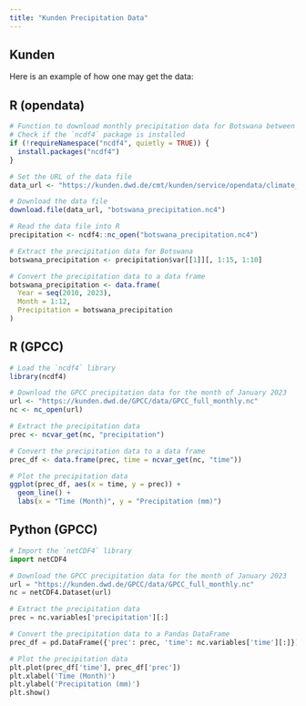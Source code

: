 ```yaml
---
title: "Kunden Precipitation Data"
---
```


## Kunden

Here is an example of how one may get the data:

::: panel-tabset
## R (opendata)

``` r
# Function to download monthly precipitation data for Botswana between 2010 and 2023
# Check if the `ncdf4` package is installed
if (!requireNamespace("ncdf4", quietly = TRUE)) {
  install.packages("ncdf4")
}

# Set the URL of the data file
data_url <- "https://kunden.dwd.de/cmt/kunden/service/opendata/climate_timeseries/gridded/precipitation/africa/monthly/africa_prec_mon_grid_africa_full.nc4"

# Download the data file
download.file(data_url, "botswana_precipitation.nc4")

# Read the data file into R
precipitation <- ncdf4::nc_open("botswana_precipitation.nc4")

# Extract the precipitation data for Botswana
botswana_precipitation <- precipitation$var[[1]][, 1:15, 1:10]

# Convert the precipitation data to a data frame
botswana_precipitation <- data.frame(
  Year = seq(2010, 2023),
  Month = 1:12,
  Precipitation = botswana_precipitation
)
```

## R (GPCC)

``` r
# Load the `ncdf4` library
library(ncdf4)

# Download the GPCC precipitation data for the month of January 2023
url <- "https://kunden.dwd.de/GPCC/data/GPCC_full_monthly.nc"
nc <- nc_open(url)

# Extract the precipitation data
prec <- ncvar_get(nc, "precipitation")

# Convert the precipitation data to a data frame
prec_df <- data.frame(prec, time = ncvar_get(nc, "time"))

# Plot the precipitation data
ggplot(prec_df, aes(x = time, y = prec)) +
  geom_line() +
  labs(x = "Time (Month)", y = "Precipitation (mm)")
```

## Python (GPCC)

``` python
# Import the `netCDF4` library
import netCDF4

# Download the GPCC precipitation data for the month of January 2023
url = "https://kunden.dwd.de/GPCC/data/GPCC_full_monthly.nc"
nc = netCDF4.Dataset(url)

# Extract the precipitation data
prec = nc.variables['precipitation'][:]

# Convert the precipitation data to a Pandas DataFrame
prec_df = pd.DataFrame({'prec': prec, 'time': nc.variables['time'][:]})

# Plot the precipitation data
plt.plot(prec_df['time'], prec_df['prec'])
plt.xlabel('Time (Month)')
plt.ylabel('Precipitation (mm)')
plt.show()
```
:::
